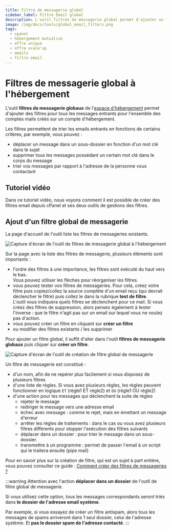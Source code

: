 ```yaml
---
title: Filtre de messagerie global
sidebar_label: Filtre Email global
description: L'outil filtres de messagerie global permet d'ajouter un filtre de message qui sera appliquée sur l'ensemble des adresses emails de l'hébergement.
image: /img/docs/tools/global_email_filters.png
tags:
  - cpanel
  - hébergement mutualisé
  - offre unique
  - offre scale'up
  - emails
  - filtre email
---
```


# Filtres de messagerie global à l'hébergement

L'outil **filtres de messagerie globaux** de l'[espace d'hébergement](https://www.o2switch.fr/hebergement-entreprise/)
permet d'ajouter des filtres pour tous les messages entrants pour l'ensemble des comptes mails créés sur
un compte d'hébergement.

Les filtres permettent de trier les emails entrants en fonctions de certains critères, par exemple, vous pouvez :
  * déplacer un message dans un sous-dossier en fonction d'un mot clé dans le sujet
  * supprimer tous les messages possédant un certain mot clé dans le corps du message
  * trier vos messages par rapport à l'adresse de la personne vous contactant

<PreviewToolCard tool='global_email_filters' />

## Tutoriel vidéo

Dans ce tutoriel vidéo, nous voyons comment il est possible de créer des filtres email depuis cPanel et ses deux
outils de gestions des filtres.

<YoutubeVideo id='P5oGQR8aCQ4' title="Comment créer des filtres emails ?"/>

## Ajout d'un filtre global de messagerie

La page d'accueil de l'outil liste les filtres de messageries existants.

<Image
    src="/img/docs/cpanel/emails/filtre-email-global.png"
    title="Filtre email global à l'hébergement"
    caption="Liste des filtres emails global à l'hébergement"
    alt="Capture d'écran de l'outil de filtres de messagerie global à l'hébergement"
/>

Sur la page avec la liste des filtres de messagerie, plusieurs éléments sont importants :
  * l'ordre des filtres à une importance, les filtres sont exécuté du haut vers le bas.\
Vous pouvez utiliser les flèches pour réorganiser les filtres.
  * vous pouvez tester vos filtres de messageries. Pour cela, créez votre filtre puis copiez/collez la source complète d'un email reçu (qui devrait déclencher le filtre) puis collez le dans la rubrique **test de filtre**. \
L'outil vous indiquera quels filtres se déclenchent pour ce mail. Si vous créez des filtres de suppression, alors pensez également à tester l'inverse : que le filtre n'agit pas sur un email sur lequel vous ne voulez pas d'action.
  * vous pouvez créer un filtre en cliquant sur **créer un filtre**
  * ou modifier des filtres existants / les supprimer

Pour ajouter un filtre global, il suffit d'aller dans l'outil **filtres de messagerie globaux** puis cliquer
sur **créer un filtre**.

<Image
    src="/img/docs/cpanel/emails/creation-filtre-email-global.png"
    title="Création d'un filtre email global"
    caption="Création d'un filtre email global agissant sur toutes les adresses emails de l'hébergement"
    alt="Capture d'écran de l'outil de création de filtre global de messagerie"
/>


Un filtre de messagerie est constitué :
  * d'un nom, afin de ne repérer plus facilement si vous disposez de plusieurs filtres
  * d'une liste de règles. Si vous avez plusieurs règles, les règles peuvent fonctionner en logique `ET` (règle1 ET règle2) et `OU` (règle1 OU règle2)
  * d'une action pour les messages qui déclenchent la suite de règles
    * rejeter le message
    * rediriger le message vers une adresse email
    * échec avec message : comme le rejet, mais en émettant un message d'erreur
    * arrêter les règles de traitements : dans le cas ou vous avez plusieurs filtres différents pour stopper l'exécution des filtres suivants
    * déplacer dans un dossier : pour trier le message dans un sous-dossier.
    * transmettre à un programme : permet de passer l'email à un script qui le traitera ensuite (pipe mail)

Pour en savoir plus sur la création de filtre, qui est un sujet à part entière, vous pouvez consulter ce
guide : [Comment créer des filtres de messageries ?](/guides/emails/creer-filtre-email)

:::warning
Attention avec l'action **déplacer dans un dossier** de l'outil de filtre global de messagerie.

Si vous utilisez cette option, tous les messages correspondants seront triés dans **le dossier de l'adresse email système**.

Par exemple, si vous essayez de créer un filtre antispam, alors tous les messages de spams arriveront dans 1 seul dossier, celui de l'adresse système.
Et **pas le dossier spam de l'adresse contacté**.
:::


